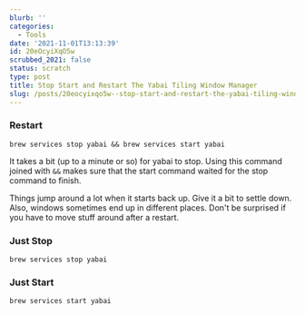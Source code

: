 ```yaml
---
blurb: ''
categories:
  - Tools
date: '2021-11-01T13:13:39'
id: 20eOcyiXqO5w
scrubbed_2021: false
status: scratch
type: post
title: Stop Start and Restart The Yabai Tiling Window Manager
slug: /posts/20eocyixqo5w--stop-start-and-restart-the-yabai-tiling-window-manager
---
```


### Restart

```
brew services stop yabai && brew services start yabai
```

It takes a bit (up to a minute or so) for yabai to stop. Using this command joined with `&&` makes sure that the start command waited for the stop command to finish.

Things jump around a lot when it starts back up. Give it a bit to settle down. Also, windows sometimes end up in different places. Don't be surprised if you have to move stuff around after a restart.


### Just Stop 

```
brew services stop yabai
```

### Just Start

```
brew services start yabai
```

